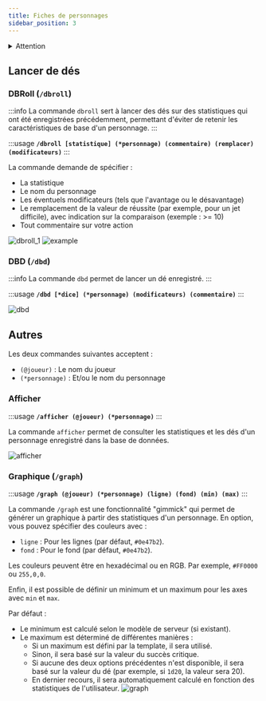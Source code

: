 ```yaml
---
title: Fiches de personnages
sidebar_position: 3
---
```


<details id="danger">
  <summary><Iconify icon="solar:danger-bold" height="26" class="danger-summary"/>Attention</summary>
  {}
   Par défaut, toutes les commandes sont désactivées et doivent être activées dans le panneau de configuration du serveur.
   ![](/assets/tuto/allow_commands_1.png)
   ![](/assets/tuto/allow_commands_2.png)
   ![](/assets/tuto/allow_commands_3.png)
   ![](/assets/tuto/allow_commands_4.png)
   ![](/assets/tuto/allow_commands_5.png)
</details> 

## Lancer de dés

### DBRoll (`/dbroll`)

:::info
La commande `dbroll` sert à lancer des dés sur des statistiques qui ont été enregistrées précédemment, permettant d'éviter de retenir les caractéristiques de base d'un personnage.
:::

:::usage
**`/dbroll [statistique] (*personnage) (commentaire) (remplacer) (modificateurs)`**
:::

La commande demande de spécifier :
- La statistique
- Le nom du personnage
- Les éventuels modificateurs (tels que l'avantage ou le désavantage)
- Le remplacement de la valeur de réussite (par exemple, pour un jet difficile), avec indication sur la comparaison (exemple : >= 10)
- Tout commentaire sur votre action

![dbroll_1](/assets/rolls/db/dbroll_autocomplete.png)
![example](/assets/rolls/db/example.png)

### DBD (`/dbd`)

:::info
La commande `dbd` permet de lancer un dé enregistré.
:::

:::usage
**`/dbd [*dice] (*personnage) (modificateurs) (commentaire)`**
:::

![dbd](/assets/rolls/db/dbd_example.png)


## Autres

Les deux commandes suivantes acceptent :
- `(@joueur)` : Le nom du joueur
- `(*personnage)` : Et/ou le nom du personnage

### Afficher

:::usage
**`/afficher (@joueur) (*personnage)`**
:::

La commande `afficher` permet de consulter les statistiques et les dés d'un personnage enregistré dans la base de données.

![afficher](/assets/rolls/db/display_ex.png)

### Graphique (`/graph`)

:::usage
**`/graph (@joueur) (*personnage) (ligne) (fond) (min) (max)`**
:::

La commande `/graph` est une fonctionnalité "gimmick" qui permet de générer un graphique à partir des statistiques d'un personnage. 
En option, vous pouvez spécifier des couleurs avec :
- `ligne` : Pour les lignes (par défaut, `#0e47b2`).
- `fond` : Pour le fond (par défaut, `#0e47b2`).

Les couleurs peuvent être en hexadécimal ou en RGB. Par exemple, `#FF0000` ou `255,0,0`.

Enfin, il est possible de définir un minimum et un maximum pour les axes avec `min` et `max`.

Par défaut :
- Le minimum est calculé selon le modèle de serveur (si existant).
- Le maximum est déterminé de différentes manières :
   - Si un maximum est défini par la template, il sera utilisé.
   - Sinon, il sera basé sur la valeur du succès critique.
   - Si aucune des deux options précédentes n'est disponible, il sera basé sur la valeur du dé (par exemple, si `1d20`, la valeur sera 20).
   - En dernier recours, il sera automatiquement calculé en fonction des statistiques de l'utilisateur.
![graph](/assets/graph.jpg)